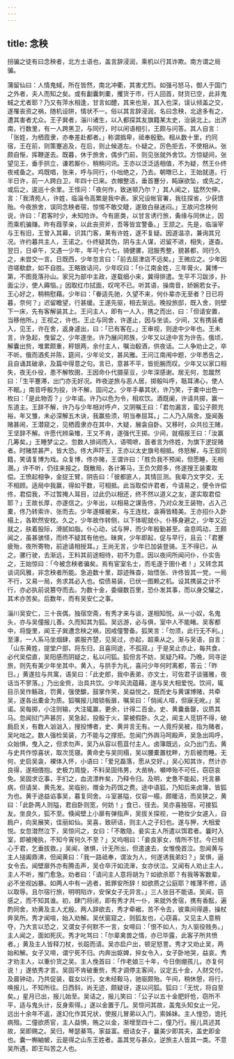 ```yaml
---
---
---
```

title: 念秧
---



拐骗之徒有曰念秧者，北方土语也，盖言辞浸润，乘机以行其诈欺。南方谓之局骗。

蒲留仙曰：人情鬼蜮，所在皆然，南北冲衢，其害尤烈。如强弓怒马，御人于国门之外者，夫人而知之矣。或有劙囊刺橐，攫货于市，行人回首，财货已空，此非鬼蜮之尤者耶？乃又有萍水相逢，甘言如醴，其来也渐，其入也深，误认倾盖之交，遂罹丧资之祸，随机设阱，情状不一。俗以其言辞浸润，名曰念秧，北途多有之，遭其害者尤众。王子巽者，淄川诸生，以入都探其友旗籍某太史，治装北上。出济南，行数里，有一人跨黑卫，与同行，时以闲语相引，王颇与问答。其人自言：「张姓，为栖霞隶，亦奉差赴都者。」称谓撝卑，祗奉殷勤。相从数十里，约同宿，王在前，则策蹇追及，在后，则止候道左。仆疑之，厉色拒去，不使相从。张颇自惭，挥鞭遂去。既暮，休于旅舍，偶步门前，则见张就外舍饮。方惊疑间，张望见王，垂手拱立，谦若厮仆，稍稍问讯。王亦以泛泛适相值，不为疑，然王仆终夜戒备之。鸡既唱，张来，呼与同行，仆咄绝之，乃去。朝暾已上，王始就道。行半日许，前一人跨白卫，年四十已来。衣帽整洁，垂首蹇分，盹寐欲坠，或先之，或后之，逡巡十余里。王怪问：「夜何作，致迷顿乃尔？」其人闻之，猛然欠伸，言：「我清苑人，许姓，临淄令高繁是我中表。家兄设帐官署，我往探省，少获馈贻。今夜旅舍，误同念秧者宿，惊惕不敢交睫，遂致白昼迷闷。」王故问念秧何说，许曰：「君客时少，未知险诈。今有匪类，以甘言诱行旅，夤缘与同休止，因而乘机骗赚。昨有葭莩亲，以此丧资斧，吾等皆宜警备。」王颔之。先是，临淄宰与王有旧，王曾入其幕，识其门客，果有许姓，遂不复疑。因道温凉，兼询其兄况。许约暮共主人，王诺之。仆终疑其伪，阴与主人谋，迟留不进，相失，遂杳。翌日，日卓午，又遇一少年，年可十六七，骑健骡，冠服秀整，貌甚都，同行久之，未尝交一言。日既西，少年忽言曰：「前去屈津店不远矣。」王微应之。少年因咨嗟欷歔，如不自胜。王略致诘问，少年叹曰：「仆江南金姓，三年膏火，冀博一第，不图竟落孙山。家兄为部中主政，遂载细小来，冀得排遣。生平不习跋涉，扑面尘沙，使人薅恼。」因取红巾拭面，叹咤不已。听其语，操南音，娇婉若女子。王心好之，稍稍慰藉。少年曰：「眷适先驰，久望不来，何仆辈亦无至者？日已将暮，奈何？」迟留瞻望，行甚缓。王遂先驱，相去渐远。晚投旅邸，既入舍，则壁下一床，先有客解装其上。王问主人，即有一人入，携之而出，曰：「但请安置，当移他所。」王视之，许也。王止与同舍，许遂止，因与坐谈。少间，又有携装者入，见王，许在舍，返身遽出，曰：「已有客在。」王审视，则途中少年也。王未言，许急起，曳留之，少年遂坐。许乃展问邦族，少年又以途中言为许告。俄顷，解囊出赀，堆累颇重，秤银两，余付主人，嘱治殽酒，供夜话。二人争劝止之，卒不听。俄而酒炙并陈，筵间，少年论文，甚风雅。王问江南闱中题，少年悉告之，且自诵其破承，及篇中得意之句。言已，意甚不平，皆扼腕而叹。少年又以家口相失，夜无仆役，患不解牧圉，王因命仆代摄莝豆，少年深感谢。居无何，忽蹴然曰：「生平蹇滞，出门亦无好况。昨夜逆旅与恶人居，掷骰叫呼，聒耳沸心，使人不眠。」南音呼骰为投，许不解，固问之。少年手摹其状，许乃笑，于橐中出色一枚曰：「是此物否？」少年诺。许乃以色为令，相欢饮。酒既阑，许请共掷，赢一东道主。王辞不解，许乃与少年相对呼卢，又阴嘱王曰：「君勿漏言，蛮公子颇充裕，年又雏，未必深解五木诀，我赢些须，明当奉屈耳。」二人乃入隔舍。旋闻轰赌甚闹，王潜窥之，见栖霞隶亦在其中，大疑，展衾自卧。又移时，众共拉王赌，王坚辞不解。许愿代辨枭雉，王又不肯，遂强代王掷。少间，就榻报王曰：「汝赢几筹矣。」王睡梦尘之。忽数人排闼而入，语啁嗻，首者言为佟姓，为旗下逻捉赌者。时赌禁甚严，皆大恐。佟大声吓王，王亦以太史旗号相抵。佟怒解，与王叙同籍，笑请复博为戏。众复博，佟亦赌，王谓许曰：「胜负我不预闻，但愿睡，无相溷。」许不听，仍往来报之。既散局，各计筹马，王负欠颇多，佟遂搜王装橐取偿。王愤起相争，金捉王臂，阴告曰：「彼都匪人，其情叵测。我辈乃文字交，无不相顾。适局中我赢，得如干数，可相抵。此当取偿许君者，今请易之，便令许偿佟，君偿我，不过暂掩人耳目，过此仍以相还，终不然以道义之友，遂实取君偿耶？」王故长厚，亦遂信之。少年出，以相易之谋告佟，乃对众发王装物，占入己橐，佟乃转索许、张而去。少年遂幞被来，与王连枕，衾褥皆精美。王亦招仆入卧榻上，各默然安枕。久之，少年故作转侧，以下体昵就仆。仆移身避之，少年又近就之，肤着股际，滑腻如脂。仆心动，试与狎，而少年殷勤甚至。衾息鸣动，王颇闻之，虽甚骇怪，而终不疑其有他也。昧爽，少年即起，促与早行，且云：「君蹇疲殆，夜所寄物，前途请相授耳。」王尚无言，少年已加装登骑。王不得已，从之。骡行驶，去渐远，王料其前途相待，初不为意。因以夜间所闻问仆，仆实告之，王始惊曰：「今被念秧者骗矣。焉有宦室名士，而毛遂于圉仆者！」又转念其谈词风雅，非念秧者所能。急追数十里，踪迹殊杳，始悟张、许佟皆其一党，一局不行，又易一局，务求其必入也。偿债易装，已伏一图赖之机。设其携装之计不行，亦必执前说篡夺而去。为数十金，委缀数百里，恐仆发其事，而以身交驩之，其术亦苦矣。后数年，而有吴安仁之事。

淄川吴安仁，三十丧偶，独宿空斋，有秀才来与谈，遂相知悦。从一小奴，名鬼头，亦与吴僮报儿善。久而知其为狐。吴远游，必与俱，室中人不能睹。吴客都中，将旋里，闻王子巽遭念秧之祸，因戒僮警备。狐笑言：「勿须，此行无不利。」至涿，一人系马坐烟肆，裘服齐楚，见吴过，亦起，超乘从之。渐与吴语，自言：「山东黄姓，提堂户部，将东归，且喜同途，不孤寂。」于是吴止亦止，每共食，必代吴偿直，吴阳感而阴疑之，私以问狐。狐但言不妨，吴疑乃释。乃晚，同寻逆旅，则先有美少年坐其中。黄入，与拱手为礼，喜问少年何时离都，答云：「昨日。」黄遂拉与共寓，语吴曰：「此史郎，我中表弟，亦文士，可佐君子谈骚雅，夜话当不寥落。」乃出金赀，治具共饮。少年风流蕴藉，遂与吴大相爱悦。饮间，辄目示吴作觞政，罚黄，强使釂，鼓掌作笑，吴益悦之。既而史与黄谋博赌，共牵吴，遂各出橐金为质。狐嘱报儿暗锁板扉，嘱吴曰：「倘闻人喧，但寐无吪。」吴诺。吴每掷，小注则输，大注辄赢，更余，计得二百金。史、黄囊垂罄，议质其马。忽闻挝门声甚厉，吴急起，投骰于火，蒙被假卧。久之，闻主人觅钥不得，破扃启关，有数人汹汹入，搜投博者，史、黄并言无有。一人竟捋吴被，指为赌者，吴叱咄之。数人强检吴装，力不能与之撑拒。忽闻门外舆马呵殿声，吴急出鸣呼，众始惧，曳入之，但求勿声，吴乃从容以苞苴付主人。卤簿既远，众乃出门去。黄与史共作惊喜状，取次觅寝。黄命史与吴同榻，吴以腰橐置枕畔，方启被而睡。无何，史启吴衾，裸体入怀，小语曰：「爱兄磊落，愿从交好。」吴心知其诈，然计亦良得，遂相偎抱。史极力周旋，不料吴固伟男，大凿枘，嚬呻殆不可任，窃窃哀免。吴固求讫事，手扪之，血流漂杵矣，乃释令归。及明，史惫不能起，托言暴病，但请吴、黄先发。吴临别，赠金为药饵之费。途中语狐，乃知后来卤簿，皆狐为也。黄于途益谄事吴，暮复同舍。斗室甚隘，仅容一榻，颇暖洁，而吴狭之，黄曰：「此卧两人则隘，君自卧则宽，何妨！」食已，径去。吴亦喜独宿，可接狐友。坐良久，狐不至。倏闻壁上小扉有弹指声，吴拔关探视，一艳妆少女遽入，自扃户，向吴展笑，佳丽如仙。吴喜，致研诘，则主人之子妇也。遂与狎，大相爱悦。女忽澘然泣下，吴惊问之，女曰：「不敢隐，妾实主人所遣以饵君者。曩时入室，即被掩执，不知今宵何久不至？」又呜咽曰：「妾良家女，情所不甘。今已倾心于君，乞垂拔救。」吴闻，骇惧，计无所出，但遣速去，女惟俛首泣。忽闻黄与主人搥阖鼎沸，但闻黄曰：「我一路祗奉，谓汝为人，何遂诱我弟妇？」吴惧，逼女令去。闻壁扉外亦有腾击声，吴仓卒汗如流渖，女亦伏泣。又闻有人劝止主人，主人不听，推门愈急。劝者曰：「请问主人意将胡为？如欲杀耶？有我等客数辈，必不坐视凶暴。如两人中有一逃者，抵罪安所辞！如欲质之公庭耶？帷薄不修，适以取辱。且尔宿行旅，明明陷诈，安保女子无异言。」三人张目不能语。吴闻，窃感之，而不知其谁。初，肆门将闭，即有秀才共一仆，来就外舍宿，携有香酝，遍酌同舍，劝黄及主人尤殷。两人辞欲去，秀才牵裾，苦不令去，彼乘间得遁，操杖奔吴所。秀才闻喧，始入劝解。吴伏窗窥之，则狐友也，心窃喜。又见主人意稍夺，乃大言以恐之，又谓女子何默不一言，女啼曰：「恨不如人，为人驱役贱务。」主人闻之，面如死灰。秀才叱骂曰：「尔辈禽兽之情，亦已毕露，此客子所共愤者。」黄及主人皆释刀杖，长跽而请。吴亦启户出，顿足怒詈。秀才又劝止吴，两始和解。女子又啼，谓宁死不归。内奔出妪婢，捽女令入，女子卧地哭，益哀。秀才劝主人，以重价货之吴。主人俛首曰：「作老娘三十年，今日倒绷孩儿，亦复何说！」遂依秀才言。吴固不肯破重赀，秀才调停主客间，议定五十金，人财交付。及晨钟动，乃共促装，载女以行。女未经鞍马，驰驱颇殆。午间，稍休憩，将行，唤报儿，不知所往。日西斜，尚无迹，颇疑讶，遂以问狐。狐曰：「无忧，将自至矣。」星月已出，报儿始至。吴诘之，报儿笑曰：「公子以五十金肥奸伧，窃所不平，适与鬼头计，反身索得。」遂以金置于几。吴惊问其故，盖鬼头知女止一兄，远出十余年不返，遂幻化作其兄状，使报儿冒弟以入门，索姊妹。主人惶恐，诡托病殂。二僮欲质官，主人益惧，贿之以金，渐增至四十二，僮乃行。报儿具述其故，吴即赐之。吴归，琴瑟綦笃，家益富。细诘女子，曩美少即其夫，盖史即金也。囊一槲紬帔，云是得之山东王姓者。盖其党与甚众，逆旅主人皆其一类。不意吴所遇，即王叫苦之人也。